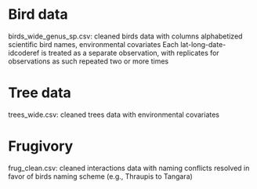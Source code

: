 # Bird data
birds_wide_genus_sp.csv: cleaned birds data with columns alphabetized scientific bird names, environmental covariates
Each lat-long-date-idcoderef is treated as a separate observation, with replicates for observations as such repeated two or more times

# Tree data
trees_wide.csv: cleaned trees data with environmental covariates

# Frugivory
frug_clean.csv: cleaned interactions data with naming conflicts resolved in favor of birds naming scheme (e.g., Thraupis to Tangara)

